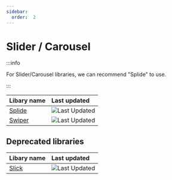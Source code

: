 ```yaml
---
sidebar:
  order:  2
---
```


# Slider / Carousel

:::info

For Slider/Carousel libraries, we can recommend "Splide" to use.

:::

| Libary name | Last updated |
| --- | :-- |
| [Splide](https://splidejs.com/) | ![Last Updated](https://img.shields.io/github/last-commit/Splidejs/splide) |
| [Swiper](https://swiperjs.com/) | ![Last Updated](https://img.shields.io/github/last-commit/nolimits4web/swiper) |

## Deprecated libraries

| Libary name | Last updated |
| --- | :-- |
| [Slick](https://kenwheeler.github.io/slick/) | ![Last Updated](https://img.shields.io/github/last-commit/kenwheeler/slick) |
